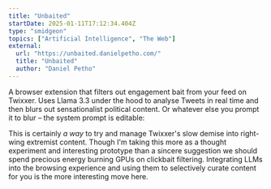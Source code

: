 ```yaml
---
title: "Unbaited"
startDate: 2025-01-11T17:12:34.404Z
type: "smidgeon"
topics: ["Artificial Intelligence", "The Web"]
external:
  url: "https://unbaited.danielpetho.com/"
  title: "Unbaited"
  author: "Daniel Petho"
---
```


A browser extension that filters out engagement bait from your feed on Twixxer. Uses Llama 3.3 under
the hood to analyse Tweets in real time and then blurs out sensationalist political content. Or
whatever else you prompt it to blur – the system prompt is editable:

<BasicImage framed width="650" margin="1.5rem auto 2rem" src="/images/smidgeons/unbaited.png" showalt alt="System settings and a customisable prompt for the Unbaited app" />

This is certainly _a way_ to try and manage Twixxer's slow demise into right-wing extremist content.
Though I'm taking this more as a thought experiment and interesting prototype than a sincere
suggestion we should spend precious energy burning GPUs on clickbait filtering. Integrating LLMs
into the browsing experience and using them to selectively curate content for you is the more
interesting move here.
